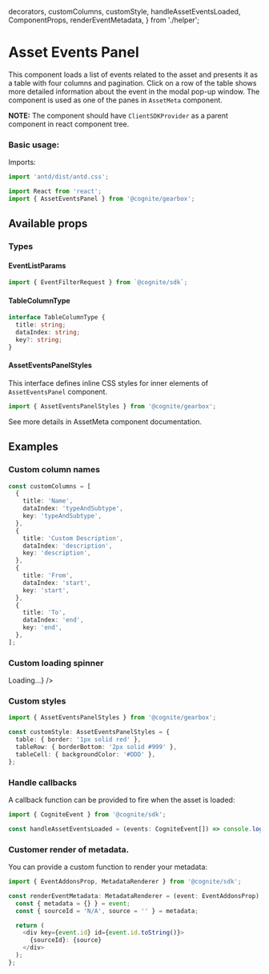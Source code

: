   decorators,
  customColumns,
  customStyle,
  handleAssetEventsLoaded,
  ComponentProps,
  renderEventMetadata,
} from './helper';

<Meta title="Assets/AssetEventsPanel" decorators={decorators} />

# Asset Events Panel

This component loads a list of events related to the asset and presents it as a table with four columns and pagination.
Click on a row of the table shows more detailed information about the event in the modal pop-up window.
The component is used as one of the panes in `AssetMeta` component.

**NOTE:** The component should have `ClientSDKProvider` as a parent component in react component tree.

### Basic usage:

Imports:

```typescript
import 'antd/dist/antd.css';

import React from 'react';
import { AssetEventsPanel } from '@cognite/gearbox';
```

<Preview>
  <Story name="Basic usage">
    <AssetEventsPanel assetId={4650652196144007} />
  </Story>
</Preview>

## Available props

<Props of={ComponentProps} />

### Types

#### EventListParams

```typescript
import { EventFilterRequest } from `@cognite/sdk`;
```

#### TableColumnType

```typescript
interface TableColumnType {
  title: string;
  dataIndex: string;
  key?: string;
}
```

#### AssetEventsPanelStyles

This interface defines inline CSS styles for inner elements of `AssetEventsPanel` component.

```typescript
import { AssetEventsPanelStyles } from '@cognite/gearbox';
```

See more details in AssetMeta component documentation.

## Examples

### Custom column names

```typescript
const customColumns = [
  {
    title: 'Name',
    dataIndex: 'typeAndSubtype',
    key: 'typeAndSubtype',
  },
  {
    title: 'Custom Description',
    dataIndex: 'description',
    key: 'description',
  },
  {
    title: 'From',
    dataIndex: 'start',
    key: 'start',
  },
  {
    title: 'To',
    dataIndex: 'end',
    key: 'end',
  },
];
```

<Preview>
  <Story name="Custom column names">
    <AssetEventsPanel assetId={4650652196144007} columns={customColumns} />
  </Story>
</Preview>

### Custom loading spinner

<Preview>
  <Story name="Custom loading spinner ">
    <AssetEventsPanel
      assetId={4650652196144007}
      customSpinner={<div>Loading...</div>}
    />
  </Story>
</Preview>

### Custom styles

```typescript
import { AssetEventsPanelStyles } from '@cognite/gearbox';

const customStyle: AssetEventsPanelStyles = {
  table: { border: '1px solid red' },
  tableRow: { borderBottom: '2px solid #999' },
  tableCell: { backgroundColor: '#DDD' },
};
```

<Preview>
  <Story name="Custom styles">
    <AssetEventsPanel assetId={4650652196144007} styles={customStyle} />
  </Story>
</Preview>

### Handle callbacks

A callback function can be provided to fire when the asset is loaded:

```typescript
import { CogniteEvent } from '@cognite/sdk';

const handleAssetEventsLoaded = (events: CogniteEvent[]) => console.log(events);
```

<Preview>
  <Story name="Handle callbacks">
    <AssetEventsPanel
      assetId={4650652196144007}
      onAssetEventsLoaded={handleAssetEventsLoaded}
    />
  </Story>
</Preview>

### Customer render of metadata.

You can provide a custom function to render your metadata:

```typescript
import { EventAddonsProp, MetadataRenderer } from '@cognite/sdk';

const renderEventMetadata: MetadataRenderer = (event: EventAddonsProp) => {
  const { metadata = {} } = event;
  const { sourceId = 'N/A', source = '' } = metadata;

  return (
    <div key={event.id} id={event.id.toString()}>
      {sourceId}: {source}
    </div>
  );
};
```

<Preview>
  <Story name="Custom metadata render">
    <AssetEventsPanel
      assetId={4650652196144007}
      renderEventMetadata={renderEventMetadata}
    />
  </Story>
</Preview>
